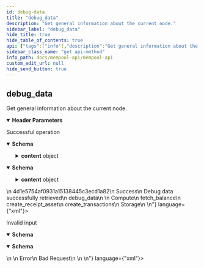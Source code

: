 ```yaml
---
id: debug-data
title: "debug_data"
description: "Get general information about the current node."
sidebar_label: "debug_data"
hide_title: true
hide_table_of_contents: true
api: {"tags":["info"],"description":"Get general information about the current node.","operationId":"debugData","parameters":[{"in":"header","name":"x-request-id","required":true,"description":"An idempotent key for retrieving cached responses from the node.","schema":{"type":"string","example":"4d1e5754af0931a15138445c3ecd1a82","pattern":"^[a-z0-9]{32}$"}}],"responses":{"200":{"description":"Successful operation","content":{"application/json":{"schema":{"type":"object","properties":{"id":{"type":"string","example":"4d1e5754af0931a15138445c3ecd1a82","description":"The ID of the call, which corresponds to the x-request-id used in the header"},"status":{"type":"string","example":"Success","description":"The status of the call, which will be one of either \"Success\", \"Error\", or \"Pending\""},"reason":{"type":"string","example":"Debug data successfully retrieved","description":"The reason for the status of the call. Most useful to debug errors"},"route":{"type":"string","example":"debug_data","description":"The endpoint route that was called"},"content":{"type":"object","properties":{"node_type":{"type":"string","example":"Compute","description":"The type of this node"},"node_api":{"type":"array","description":"The publicly visible endpoints available on this node","items":{"type":"string"},"example":["fetch_balance","create_receipt_asset","create_transactions"]},"node_peers":{"type":"array","description":"The publicly visible nodes that this node is connected to","items":{"type":"string"},"example":["Storage"]}}}},"title":"ResponseDebugData"}},"application/xml":{"schema":{"type":"object","properties":{"id":{"type":"string","example":"4d1e5754af0931a15138445c3ecd1a82","description":"The ID of the call, which corresponds to the x-request-id used in the header"},"status":{"type":"string","example":"Success","description":"The status of the call, which will be one of either \"Success\", \"Error\", or \"Pending\""},"reason":{"type":"string","example":"Debug data successfully retrieved","description":"The reason for the status of the call. Most useful to debug errors"},"route":{"type":"string","example":"debug_data","description":"The endpoint route that was called"},"content":{"type":"object","properties":{"node_type":{"type":"string","example":"Compute","description":"The type of this node"},"node_api":{"type":"array","description":"The publicly visible endpoints available on this node","items":{"type":"string"},"example":["fetch_balance","create_receipt_asset","create_transactions"]},"node_peers":{"type":"array","description":"The publicly visible nodes that this node is connected to","items":{"type":"string"},"example":["Storage"]}}}},"title":"ResponseDebugData"}}}},"400":{"description":"Invalid input","content":{"application/json":{"schema":{"type":"object","properties":{"id":{"type":"string","example":null},"status":{"type":"string","example":"Error"},"reason":{"type":"string","example":"Bad Request"},"route":{"type":"string","example":null},"content":{"type":"string","example":null}},"title":"ResponseBadRequest"}},"application/xml":{"schema":{"type":"object","properties":{"id":{"type":"string","example":null},"status":{"type":"string","example":"Error"},"reason":{"type":"string","example":"Bad Request"},"route":{"type":"string","example":null},"content":{"type":"string","example":null}},"title":"ResponseBadRequest"}}}}},"method":"get","path":"/debug_data","servers":[{"url":"http://49.12.234.10:3003","description":"Mempool Node"}],"info":{"title":"Mempool API","description":"The Mempool node is a special type of node responsible for collecting transactions and bundling them into new blocks. \nThey also partition the mining network for mining and validate the blocks that these partitions mine. \nThere are only a limited number of Mempool nodes.  ","contact":{"email":"byron.houwens@a-block.net"},"license":{"name":"GPL-3.0","url":"https://www.gnu.org/licenses/gpl-3.0.en.html"},"version":"1.0.0"},"postman":{"name":"debug_data","description":{"content":"Get general information about the current node.","type":"text/plain"},"url":{"path":["debug_data"],"host":["{{baseUrl}}"],"query":[],"variable":[]},"header":[{"disabled":false,"description":{"content":"(Required) An idempotent key for retrieving cached responses from the node.","type":"text/plain"},"key":"x-request-id","value":""},{"key":"Accept","value":"application/json"}],"method":"GET"}}
sidebar_class_name: "get api-method"
info_path: docs/mempool-api/mempool-api
custom_edit_url: null
hide_send_button: true
---
```



## debug_data



Get general information about the current node.

<details style={{"marginBottom":"1rem"}} data-collapsed={false} open={true}><summary style={{}}><strong>Header Parameters</strong></summary><div><ul><ParamsItem className={"paramsItem"} param={{"in":"header","name":"x-request-id","required":true,"description":"An idempotent key for retrieving cached responses from the node.","schema":{"type":"string","example":"4d1e5754af0931a15138445c3ecd1a82","pattern":"^[a-z0-9]{32}$"}}}></ParamsItem></ul></div></details><div><ApiTabs><TabItem label={"200"} value={"200"}><div>

Successful operation

</div><div><MimeTabs schemaType={"response"}><TabItem label={"application/json"} value={"application/json"}><SchemaTabs><TabItem label={"Schema"} value={"Schema"}><details style={{}} data-collapsed={false} open={true}><summary style={{"textAlign":"left"}}><strong>Schema</strong></summary><div style={{"textAlign":"left","marginLeft":"1rem"}}></div><ul style={{"marginLeft":"1rem"}}><SchemaItem collapsible={false} name={"id"} required={false} schemaName={"string"} qualifierMessage={undefined} schema={{"type":"string","example":"4d1e5754af0931a15138445c3ecd1a82","description":"The ID of the call, which corresponds to the x-request-id used in the header"}}></SchemaItem><SchemaItem collapsible={false} name={"status"} required={false} schemaName={"string"} qualifierMessage={undefined} schema={{"type":"string","example":"Success","description":"The status of the call, which will be one of either \"Success\", \"Error\", or \"Pending\""}}></SchemaItem><SchemaItem collapsible={false} name={"reason"} required={false} schemaName={"string"} qualifierMessage={undefined} schema={{"type":"string","example":"Debug data successfully retrieved","description":"The reason for the status of the call. Most useful to debug errors"}}></SchemaItem><SchemaItem collapsible={false} name={"route"} required={false} schemaName={"string"} qualifierMessage={undefined} schema={{"type":"string","example":"debug_data","description":"The endpoint route that was called"}}></SchemaItem><SchemaItem collapsible={true} className={"schemaItem"}><details style={{}}><summary style={{}}><strong>content</strong><span style={{"opacity":"0.6"}}> object</span></summary><div style={{"marginLeft":"1rem"}}><SchemaItem collapsible={false} name={"node_type"} required={false} schemaName={"string"} qualifierMessage={undefined} schema={{"type":"string","example":"Compute","description":"The type of this node"}}></SchemaItem><SchemaItem collapsible={false} name={"node_api"} required={false} schemaName={"string[]"} qualifierMessage={undefined} schema={{"type":"array","description":"The publicly visible endpoints available on this node","items":{"type":"string"},"example":["fetch_balance","create_receipt_asset","create_transactions"]}}></SchemaItem><SchemaItem collapsible={false} name={"node_peers"} required={false} schemaName={"string[]"} qualifierMessage={undefined} schema={{"type":"array","description":"The publicly visible nodes that this node is connected to","items":{"type":"string"},"example":["Storage"]}}></SchemaItem></div></details></SchemaItem></ul></details></TabItem><TabItem label={"Example (from schema)"} value={"Example (from schema)"}><ResponseSamples responseExample={"{\n  \"id\": \"4d1e5754af0931a15138445c3ecd1a82\",\n  \"status\": \"Success\",\n  \"reason\": \"Debug data successfully retrieved\",\n  \"route\": \"debug_data\",\n  \"content\": {\n    \"node_type\": \"Compute\",\n    \"node_api\": [\n      \"fetch_balance\",\n      \"create_receipt_asset\",\n      \"create_transactions\"\n    ],\n    \"node_peers\": [\n      \"Storage\"\n    ]\n  }\n}"} language={"json"}></ResponseSamples></TabItem></SchemaTabs></TabItem><TabItem label={"application/xml"} value={"application/xml"}><SchemaTabs><TabItem label={"Schema"} value={"Schema"}><details style={{}} data-collapsed={false} open={true}><summary style={{"textAlign":"left"}}><strong>Schema</strong></summary><div style={{"textAlign":"left","marginLeft":"1rem"}}></div><ul style={{"marginLeft":"1rem"}}><SchemaItem collapsible={false} name={"id"} required={false} schemaName={"string"} qualifierMessage={undefined} schema={{"type":"string","example":"4d1e5754af0931a15138445c3ecd1a82","description":"The ID of the call, which corresponds to the x-request-id used in the header"}}></SchemaItem><SchemaItem collapsible={false} name={"status"} required={false} schemaName={"string"} qualifierMessage={undefined} schema={{"type":"string","example":"Success","description":"The status of the call, which will be one of either \"Success\", \"Error\", or \"Pending\""}}></SchemaItem><SchemaItem collapsible={false} name={"reason"} required={false} schemaName={"string"} qualifierMessage={undefined} schema={{"type":"string","example":"Debug data successfully retrieved","description":"The reason for the status of the call. Most useful to debug errors"}}></SchemaItem><SchemaItem collapsible={false} name={"route"} required={false} schemaName={"string"} qualifierMessage={undefined} schema={{"type":"string","example":"debug_data","description":"The endpoint route that was called"}}></SchemaItem><SchemaItem collapsible={true} className={"schemaItem"}><details style={{}}><summary style={{}}><strong>content</strong><span style={{"opacity":"0.6"}}> object</span></summary><div style={{"marginLeft":"1rem"}}><SchemaItem collapsible={false} name={"node_type"} required={false} schemaName={"string"} qualifierMessage={undefined} schema={{"type":"string","example":"Compute","description":"The type of this node"}}></SchemaItem><SchemaItem collapsible={false} name={"node_api"} required={false} schemaName={"string[]"} qualifierMessage={undefined} schema={{"type":"array","description":"The publicly visible endpoints available on this node","items":{"type":"string"},"example":["fetch_balance","create_receipt_asset","create_transactions"]}}></SchemaItem><SchemaItem collapsible={false} name={"node_peers"} required={false} schemaName={"string[]"} qualifierMessage={undefined} schema={{"type":"array","description":"The publicly visible nodes that this node is connected to","items":{"type":"string"},"example":["Storage"]}}></SchemaItem></div></details></SchemaItem></ul></details></TabItem><TabItem label={"Example (from schema)"} value={"Example (from schema)"}><ResponseSamples responseExample={"<root>\n  <id>4d1e5754af0931a15138445c3ecd1a82</id>\n  <status>Success</status>\n  <reason>Debug data successfully retrieved</reason>\n  <route>debug_data</route>\n  <content>\n    <node_type>Compute</node_type>\n    <node_api>fetch_balance</node_api>\n    <node_api>create_receipt_asset</node_api>\n    <node_api>create_transactions</node_api>\n    <node_peers>Storage</node_peers>\n  </content>\n</root>"} language={"xml"}></ResponseSamples></TabItem></SchemaTabs></TabItem></MimeTabs></div></TabItem><TabItem label={"400"} value={"400"}><div>

Invalid input

</div><div><MimeTabs schemaType={"response"}><TabItem label={"application/json"} value={"application/json"}><SchemaTabs><TabItem label={"Schema"} value={"Schema"}><details style={{}} data-collapsed={false} open={true}><summary style={{"textAlign":"left"}}><strong>Schema</strong></summary><div style={{"textAlign":"left","marginLeft":"1rem"}}></div><ul style={{"marginLeft":"1rem"}}><SchemaItem collapsible={false} name={"id"} required={false} schemaName={"string"} qualifierMessage={undefined} schema={{"type":"string","example":null}}></SchemaItem><SchemaItem collapsible={false} name={"status"} required={false} schemaName={"string"} qualifierMessage={undefined} schema={{"type":"string","example":"Error"}}></SchemaItem><SchemaItem collapsible={false} name={"reason"} required={false} schemaName={"string"} qualifierMessage={undefined} schema={{"type":"string","example":"Bad Request"}}></SchemaItem><SchemaItem collapsible={false} name={"route"} required={false} schemaName={"string"} qualifierMessage={undefined} schema={{"type":"string","example":null}}></SchemaItem><SchemaItem collapsible={false} name={"content"} required={false} schemaName={"string"} qualifierMessage={undefined} schema={{"type":"string","example":null}}></SchemaItem></ul></details></TabItem><TabItem label={"Example (from schema)"} value={"Example (from schema)"}><ResponseSamples responseExample={"{\n  \"id\": null,\n  \"status\": \"Error\",\n  \"reason\": \"Bad Request\",\n  \"route\": null,\n  \"content\": null\n}"} language={"json"}></ResponseSamples></TabItem></SchemaTabs></TabItem><TabItem label={"application/xml"} value={"application/xml"}><SchemaTabs><TabItem label={"Schema"} value={"Schema"}><details style={{}} data-collapsed={false} open={true}><summary style={{"textAlign":"left"}}><strong>Schema</strong></summary><div style={{"textAlign":"left","marginLeft":"1rem"}}></div><ul style={{"marginLeft":"1rem"}}><SchemaItem collapsible={false} name={"id"} required={false} schemaName={"string"} qualifierMessage={undefined} schema={{"type":"string","example":null}}></SchemaItem><SchemaItem collapsible={false} name={"status"} required={false} schemaName={"string"} qualifierMessage={undefined} schema={{"type":"string","example":"Error"}}></SchemaItem><SchemaItem collapsible={false} name={"reason"} required={false} schemaName={"string"} qualifierMessage={undefined} schema={{"type":"string","example":"Bad Request"}}></SchemaItem><SchemaItem collapsible={false} name={"route"} required={false} schemaName={"string"} qualifierMessage={undefined} schema={{"type":"string","example":null}}></SchemaItem><SchemaItem collapsible={false} name={"content"} required={false} schemaName={"string"} qualifierMessage={undefined} schema={{"type":"string","example":null}}></SchemaItem></ul></details></TabItem><TabItem label={"Example (from schema)"} value={"Example (from schema)"}><ResponseSamples responseExample={"<root>\n  <id/>\n  <status>Error</status>\n  <reason>Bad Request</reason>\n  <route/>\n  <content/>\n</root>"} language={"xml"}></ResponseSamples></TabItem></SchemaTabs></TabItem></MimeTabs></div></TabItem></ApiTabs></div>
      